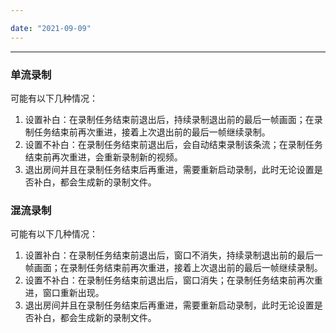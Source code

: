 ```yaml
---

date: "2021-09-09"
---
```


<Title>在录制过程中，如果音视频流退出房间再重进，会是什么表现？</Title>


---

### 单流录制
可能有以下几种情况：
1. 设置补白：在录制任务结束前退出后，持续录制退出前的最后一帧画面；在录制任务结束前再次重进，接着上次退出前的最后一帧继续录制。
2. 设置不补白：在录制任务结束前退出后，会自动结束录制该条流；在录制任务结束前再次重进，会重新录制新的视频。
3. 退出房间并且在录制任务结束后再重进，需要重新启动录制，此时无论设置是否补白，都会生成新的录制文件。

### 混流录制
可能有以下几种情况：
1. 设置补白：在录制任务结束前退出后，窗口不消失，持续录制退出前的最后一帧画面；在录制任务结束前再次重进，接着上次退出前的最后一帧继续录制。
2. 设置不补白：在录制任务结束前退出后，窗口消失；在录制任务结束前再次重进，窗口重新出现。
3. 退出房间并且在录制任务结束后再重进，需要重新启动录制，此时无论设置是否补白，都会生成新的录制文件。



